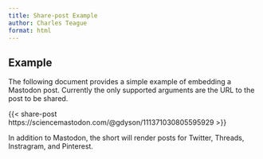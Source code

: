 ```yaml
---
title: Share-post Example
author: Charles Teague
format: html
---
```


## Example

The following document provides a simple example of embedding a Mastodon post. Currently the only supported arguments are the URL to the post to be shared.

{{< share-post https://sciencemastodon.com/@gdyson/111371030805595929 >}}

In addition to Mastodon, the short will render posts for Twitter, Threads, Instragram, and Pinterest.

